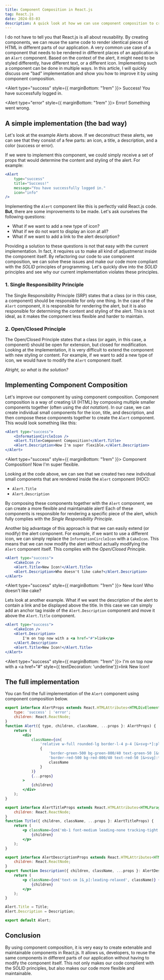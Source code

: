 ```yaml
---
title: Component Composition in React.js
tag: React.js
date: 2024-03-03
description: A quick look at how we can use component composition to create more flexible and maintainable components in React.js.
---
```


I do not have to tell you that React.js is all about reusability. By creating components, we can reuse the same code to render identical pieces of HTML in different parts of our application. A very common use case of a component that needs to be rendered in different places of an application is an `Alert` component. Based on the context of the alert, it might need to be styled differently, have different text, or a different icon. Implementing such a component can be done in multiple ways. In this article, I will quickly discuss one "bad" implementation and show you how to improve it by using component composition.

<Alert type="success" style={{ marginBottom: "1rem" }}>
<InformationCircleIcon />
<AlertTitle>Success!</AlertTitle>
<AlertDescription>You have successfully logged in.</AlertDescription>
</Alert>

<Alert type="error" style={{ marginBottom: "1rem" }}>
<ExclamationTriangleIcon />
<AlertTitle>Error!</AlertTitle>
<AlertDescription>Something went wrong.</AlertDescription>
</Alert>

## A simple implementation (the bad way)

Let's look at the example Alerts above. If we deconstruct these alerts, we can see that they consist of a few parts: an icon, a title, a description, and a color (success or error).

If we were to implement this component, we could simply receive a set of props that would determine the content and styling of the alert. For example:

```jsx
<Alert 
	type="success" 
	title="Success!" 	
	message="You have successfully logged in." 
	icon="info"
/>
```

Implementing the `Alert` component like this is perfectly valid React.js code. **But**, there are some improvements to be made. Let's ask ourselves the following questions:

-   What if we want to add a new type of icon?
-   What if we do not want to display an icon at all?
-   What if we want to add a link to the alert description?

Providing a solution to these questions is not that easy with the current implementation. In fact, it requires us to make all kind of adjustmenst inside the component itself. By refactoring our code to use component composition, we can solve these issues and make our code more compliant with the _SOLID_ principles of programming. Let's quickly dive into the _SOLID_ principles and see why our current implementation violates these principles.

### 1. Single Responsibility Principle

The Single Responsibility Principle (SRP) states that a class (or in this case, a component) should be responsible for only one thing. In the case of the `Alert` component, it is responsible for rendering the alert, but it is also responsible for determining the content and styling of the alert. This is not ideal, as it makes the component less flexible and harder to maintain.

### 2. Open/Closed Principle

The Open/Closed Principle states that a class (or again, in this case, a component) should be open for extension, but closed for modification. Looking at the implementation, it is very difficult to extend the component with new styling or content. For example, if we want to add a new type of icon, we would have to modify the `Alert` component itself.

_Alright, so what is the solution?_

## Implementing Component Composition

Let's improve our component by using component composition. Component composition is a way of creating UI (HTML) by composing multiple smaller components together (often using the _dot notation_). In our case, we can create individual small components for the icon, title, and description, and then compose these components together to create the `Alert` component. This would look something like this:

```jsx
<Alert type="success">
	<InformationCircleIcon />
	<Alert.Title>Component Composition!</Alert.Title>
	<Alert.Description>Now I'm super flexible.</Alert.Description>
</Alert>
```

<Alert type="success" style={{ marginBottom: "1rem" }}>
    <InformationCircleIcon />
    <AlertTitle>Component Composition!</AlertTitle>
    <AlertDescription>Now I'm super flexible.</AlertDescription>
</Alert>

Looking at the code above, we can see that we created two new individual small components that are rendered inside the `Alert` component (HOC):

-   `Alert.Title`
-   `Alert.Description`

By composing these components together with the `Alert` component, we can create a more flexible and maintainable alert! Each of these components is responsible for rendering a specific piece of the alert, which fully complies with the _Single Responsibility Principle_.

Another big advantage of this approach is that we can easily extend (or modify) the alert component. For example, if we want to use a different icon, we can simply replace the `InformationCircleIcon` with a `CakeIcon`. This means that we can now modify the alert without actually modifying the `Alert` component itself. This complies with the _Open/Closed Principle_.

```jsx
<Alert type="success">
	<CakeIcon />
	<Alert.Title>New Icon!</Alert.Title>
	<Alert.Description>Who doesn't like cake?</Alert.Description>
</Alert>
```

<Alert type="success" style={{ marginBottom: "1rem" }}>
    <CakeIcon />
    <AlertTitle>New Icon!</AlertTitle>
    <AlertDescription>Who doesn't like cake?</AlertDescription>
</Alert>

Lets look at another example. What if we want the description of the alert to contain a link and be displayed above the title. In this case we can simply add an anchor tag inside of the `Alert.Description` component and move it above the `Alert.Title` component.

```jsx
<Alert type="success">
	<CakeIcon />
	<Alert.Description>
		I'm on top now with a <a href="#">link</a>
	</Alert.Description>
	<Alert.Title>New Icon!</Alert.Title>
</Alert>
```

<Alert type="success" style={{ marginBottom: "1rem" }}>
    <CakeIcon />
    <AlertDescription>I'm on top now with a <a href="#" style={{ textDecoration: 'underline'}}>link</a></AlertDescription>
    <AlertTitle>New Icon!</AlertTitle>
</Alert>

## The full implementation

You can find the full implementation of the `Alert` component using component composition below.

```jsx
export interface AlertProps extends React.HTMLAttributes<HTMLDivElement> {
	type: 'success' | 'error';
	children: React.ReactNode;
}
function Alert({ type, children, className, ...props }: AlertProps) {
	return (
		<div
			className={cn(
				'relative w-full rounded-lg border-l-4 p-4 [&>svg~*]:pl-9 [&>svg+div]:translate-y-[-3px] [&>svg]:absolute [&>svg]:left-4 [&>svg]:top-4 [&>svg]:size-4',
				{
					'border-green-500 bg-green-800/40 text-green-50 [&>svg]:text-green-500': type === 'success',
					'border-red-500 bg-red-800/40 text-red-50 [&>svg]:text-red-400': type === 'error',
					className
				}
			)}
			{...props}
		>
			{children}
		</div>
	);
}

export interface AlertTitleProps extends React.HTMLAttributes<HTMLParagraphElement> {
	children: React.ReactNode;
}
function Title({ children, className, ...props }: AlertTitleProps) {
	return (
		<p className={cn('mb-1 font-medium leading-none tracking-tight', className)} {...props}>
			{children}
		</p>
	);
}

export interface AlertDescriptionProps extends React.HTMLAttributes<HTMLParagraphElement> {
	children: React.ReactNode;
}
export function Description({ children, className, ...props }: AlertDescriptionProps) {
	return (
		<p className={cn('text-sm [&_p]:leading-relaxed', className)} {...props}>
			{children}
		</p>
	);
}

Alert.Title = Title;
Alert.Description = Description;

export default Alert;
```

## Conclusion

By using component composition, it is very easy to create extenable and maintainable components in React.js. It allows us, developers, to reuse the same components in different parts of our application without having to modify the component itself. This not only makes our code complient with the SOLID principles, but also makes our code more flexible and maintainable.

